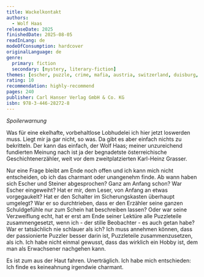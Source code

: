 ```yaml
---
title: Wackelkontakt
authors:
  - Wolf Haas
releaseDate: 2025
finishedDate: 2025-08-05
readInLang: de
modeOfConsumption: hardcover
originalLanguage: de
genre:
  primary: fiction
  secondary: [mystery, literary-fiction]
themes: [escher, puzzle, crime, mafia, austria, switzerland, duisburg, pompeji, zeugenschutzprogramm]
rating: 10
recommendation: highly-recommend
pages: 240
publisher: Carl Hanser Verlag GmbH & Co. KG
isbn: 978-3-446-28272-8
---
```


<div class="mb-4 px-4 py-1 border-error border rounded w-fit"><em class="text-error text-2xl">Spoilerwarnung</em></div>

Was für eine ekelhafte, vorbehaltlose Lobhudelei ich hier jetzt loswerden muss. Liegt mir ja gar nicht, so was. Da gibt es aber einfach nichts zu bekritteln. Der kann das einfach, der Wolf Haas; meiner unzureichend fundierten Meinung nach ist ja der begnadetste österreichische Geschichtenerzähler, weit vor dem zweitplatzierten Karl-Heinz Grasser.

Nur eine Frage bleibt am Ende noch offen und ich kann mich nicht entscheiden, ob ich das charmant oder unangenehm finde. Ab wann haben sich Escher und Steiner abgesprochen? Ganz am Anfang schon? War Escher eingeweiht? Hat er mir, dem Leser, von Anfang an etwas vorgegaukelt? Hat er den Schalter im Sicherungskasten überhaupt umgelegt? War er so durchtrieben, dass er den Erzähler seine ganzen Schuldgefühle nur zum Schein hat beschreiben lassen? Oder war seine Verzweiflung echt, hat er erst am Ende seiner Lektüre alle Puzzleteile zusammengesetzt, wenn ich - der stille Beobachter - es auch getan habe? War er tatsächlich nie schlauer als ich? Ich muss annehmen können, dass der passionierte Puzzler besser darin ist, Puzzleteile zusammenzusetzen, als ich. Ich habe nicht einmal gewusst, dass das wirklich ein Hobby ist, dem man als Erwachsener nachgehen kann.

Es ist zum aus der Haut fahren. Unerträglich. Ich habe mich entschieden: Ich finde es keineahnung irgendwie charmant.
